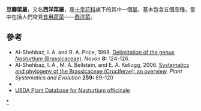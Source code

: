 {{automatic taxobox 
| name = 豆瓣菜屬
| image = Nasturtium_lvs.jpg
| image_width = 250px
| image_caption = ''[[Nasturtium_microphyllum|Nasturtium microphyllum]]''
| taxon=Nasturtium |authority=[[Robert_Brown_(botanist)|R. Br.]]
| subdivision_ranks = [[種|種]]
| subdivision = 
''Nasturtium africanum'' Braun-Blanq.<br />
[[佛羅里達豆瓣菜|佛羅里達豆瓣菜]] ''Nasturtium floridanum'' (Al-Shehbaz & Rollins) Al-Shehbaz & Price<br />
''Nasturtium gambellii'' (S. Wats.) [[Otto_Eugen_Schulz|O.E. Schulz]]<br />
''Nasturtium microphyllum'' (Boenn.) Rchb.<br />
[[豆瓣菜|豆瓣菜]] ''Nasturtium officinale'' W.T. Aiton
}}
'''豆瓣菜屬'''，又名'''西洋菜屬'''，是[[十字花科|十字花科]]旗下的其中一個[[属_(生物)|屬]]，基本包含五個品種，當中包括人們常見[[食物|食用]][[蔬菜|蔬菜]]——[[西洋菜|西洋菜]]。

== 參考 ==

* Al-Shehbaz, I. A. and R. A. Price, 1998. [http://links.jstor.org/sici?sici=1055-3177(199822)8%3A2%3C124%3ADOTGN(%3E2.0.CO%3B2-C Delimitation of the genus ''Nasturtium'' (Brassicaceae)]. ''Novon'' '''8:''' 124-126. 
* Al-Shehbaz, I. A., M. A. Beilstein, and E. A. Kellogg, 2006. [http://www.springerlink.com/content/qn5822662455234v/ Systematics and phylogeny of the Brassicaceae (Cruciferae): an overview]{{Dead link|date=2020年3月 |bot=InternetArchiveBot |fix-attempted=yes }}. ''Plant Systematics and Evolution'' '''259:''' 89–120
* {{ITIS|ID=23252|taxon=Nasturtium}}
* [http://plants.usda.gov/java/profile?symbol=NAOF USDA Plant Database for Nasturtium officinale]{{Wayback|url=http://plants.usda.gov/java/profile?symbol=NAOF |date=20081006170334 }}
{{Taxonbar|from=Q161068}}

[[Category:豆瓣菜屬|*]]


{{Plant-stub}}
